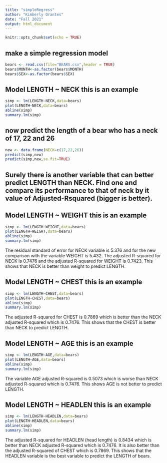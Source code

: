 ```yaml
---
title: "simpleRegress"
author: "Kimberly Orantes"
date: "Fall 2021"
output: html_document
---
```


```r
knitr::opts_chunk$set(echo = TRUE)
```

## make a simple regression model

```r
bears <- read.csv(file="BEARS.csv",header = TRUE)
bears$MONTH<-as.factor(bears$MONTH)
bears$SEX<-as.factor(bears$SEX)
```

## Model LENGTH ~ NECK  this is an example  

```r
simp <- lm(LENGTH~NECK,data=bears)
plot(LENGTH~NECK,data=bears)
abline(simp)
summary.lm(simp)
```

## now predict the length of a bear who has a neck of 17, 22 and 26


```r
new <- data.frame(NECK=c(17,22,26))
predict(simp,new)
predict(simp,new,se.fit=TRUE)
```
## Surely there is another variable that can better predict LENGTH than NECK. Find one and compare its performance to that of neck by it value of Adjusted-Rsquared (bigger is better).

## Model LENGTH ~ WEIGHT  this is an example  

```r
simp <- lm(LENGTH~WEIGHT,data=bears)
plot(LENGTH~WEIGHT,data=bears)
abline(simp)
summary.lm(simp)
```

The residual standard of error for NECK variable is 5.376 and for the new comparison with the variable WEIGHT is 5.432. The adjusted R-squared for NECK is 0.7476 and the adjusted R-squared for WEIGHT is 0.7423. This shows that NECK is better than weight to predict LENGTH.

## Model LENGTH ~ CHEST  this is an example  

```r
simp <- lm(LENGTH~CHEST,data=bears)
plot(LENGTH~CHEST,data=bears)
abline(simp)
summary.lm(simp)
```
The adjusted R-squared for CHEST is 0.7869 which is better than the NECK adjusted R-squared which is 0.7476. This shows that the CHEST is better than NECK to predict LENGTH.

## Model LENGTH ~ AGE  this is an example  

```r
simp <- lm(LENGTH~AGE,data=bears)
plot(LENGTH~AGE,data=bears)
abline(simp)
summary.lm(simp)
```
The variable AGE adjusted R-squared is 0.5073 which is worse than NECK adjusted R-squared which is 0.7476. This shows AGE is not better to predict LENGTH.

## Model LENGTH ~ HEADLEN  this is an example  

```r
simp <- lm(LENGTH~HEADLEN,data=bears)
plot(LENGTH~HEADLEN,data=bears)
abline(simp)
summary.lm(simp)
```
The adjusted R-squared for HEADLEN (head length) is 0.8434 which is better than NECK adjusted R-squared which is 0.7476. It is also better than the adjusted R-squared of CHEST which is 0.7869. This shows that the HEADLEN variable is the best variable to predict the LENGTH of bears.